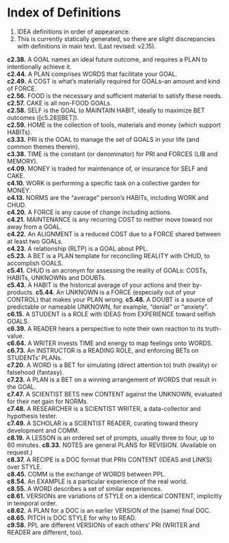 
# Index of Definitions

1. IDEA definitions in order of appearance. 
2. This is currently statically generated, so there are slight discrepancies with definitions in main text. (Last revised: v2.15).

**c2.38.**	A GOAL names an ideal future outcome, and requires a PLAN to intentionally achieve it.  
**c2.44.**	A PLAN comprises WORDS that facilitate your GOAL.   
**c2.49.**	A COST is what's materially required for GOALs--an amount and kind of FORCE.  
**c2.56.**	FOOD is the necessary and sufficient material to satisfy these needs.  
**c2.57.**	CAKE is all non-FOOD GOALs.  
**c2.58.**	SELF is the GOAL to MAINTAIN HABIT, ideally to maximize BET outcomes ([c5.28][BET]).  
**c2.59.**	HOME is the collection of tools, materials and money (which support HABITs).  
**c3.33.**	PRI is the GOAL to manage the set of GOALS in your life (and common themes therein).  
**c3.38.**	TIME is the constant (or denominator) for PRI and FORCES (LIB and MEMORY).   
**c4.09.**	MONEY is traded for maintenance of, or insurance for SELF and CAKE.  
**c4.10.**  WORK is performing a specific task on a collective garden for MONEY.  
**c4.13.**	NORMS are the "average" person's HABITs, including WORK and CHUD.  
**c4.20.**	A FORCE is any cause of change including actions.  
**c4.21.**	MAINTENANCE is any recurring COST to neither move toward nor away from a GOAL.   
**c4.22.**	An ALIGNMENT is a reduced COST due to a FORCE shared between at least two GOALs.   
**c4.23.**	A relationship (RLTP) is a GOAL about PPL.   
**c5.23.**	A BET is a PLAN template for reconciling REALITY with CHUD, to accomplish GOALS.  
**c5.41.**	CHUD is an acronym for assessing the reality of GOALs: COSTs, HABITs, UNKNOWNs and DOUBTs.  
**c5.43.**	A HABIT is the historical average of your actions and their by-products.
**c5.44.**	An UNKNOWN is a FORCE (especially out of your CONTROL) that makes your PLAN wrong.
**c5.48.**	A DOUBT is a source of predictable or nameable UNKNOWN, for example, "denial" or "anxiety".  
**c6.15.**	A STUDENT is a ROLE with IDEAS from EXPERIENCE toward selfish GOALS.  
**c6.39.**	A READER hears a perspective to note their own reaction to its truth-value.  
**c6.64.**	A WRITER invests TIME and energy to map feelings onto WORDS.  
**c6.73.**	An INSTRUCTOR is a READING ROLE, and enforcing BETs on STUDENTs' PLANs.  
**c7.20.**	A WORD is a BET for simulating (direct attention to) truth (reality) or falsehood (fantasy).  
**c7.23.**	A PLAN is a BET on a winning arrangement of WORDS that result in the GOAL.  
**c7.47.**	A SCIENTIST BETS new CONTENT against the UNKNOWN, evaluated for their net gain for NORMs.  
**c7.48.**	A RESEARCHER is a SCIENTIST WRITER, a data-collector and hypothesis tester.   
**c7.49.**	A SCHOLAR is a SCIENTIST READER, curating toward theory development and COMM.  
**c8.19.**	A LESSON is an ordered set of prompts, usually three to four, up to 60 minutes.
**c8.33.**	NOTES are general PLANS for REVISION. (Available on request.)  
**c8.37.**	A RECIPE is a DOC format that PRIs CONTENT (IDEAS and LINKS) over STYLE.  
**c8.45.**	COMM is the exchange of WORDS between PPL.   
**c8.54.**	An EXAMPLE is a particular experience of the real world.   
**c8.55.**	A WORD describes a set of similar experiences.   
**c8.61.**	VERSIONs are variations of STYLE on a identical CONTENT, implicitly in temporal order.   
**c8.62.**	A PLAN for a DOC is an earlier VERSION of the (same) final DOC.  
**c8.65.**	PITCH is DOC STYLE for why to READ.   
**c9.58.**	PPL are different VERSIONs of each others' PRI (WRITER and READER are different, too).

